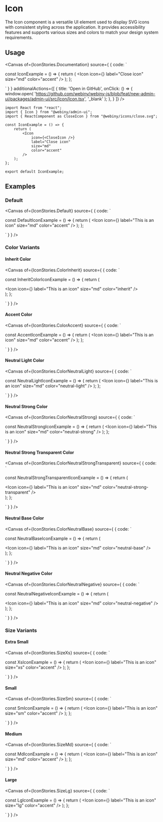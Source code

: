 

<Meta of={IconStories} />

# Icon

The Icon component is a versatile UI element used to display SVG icons with consistent styling across the application. It provides accessibility features and supports various sizes and colors to match your design system requirements.

## Usage

<Canvas of={IconStories.Documentation} source={ { code: `

const IconExample = () => {
    return (
        <Icon
            icon={<CloseIcon />}
            label="Close icon"
            size="md"
            color="accent"
        />
    );
};


` } }
        additionalActions={[
            {
                title: 'Open in GitHub',
                onClick: () => {
                    window.open(
                        'https://github.com/webiny/webiny-js/blob/feat/new-admin-ui/packages/admin-ui/src/Icon/Icon.tsx',
                        '_blank'
                    );
                },
            }
        ]}
/>

<Controls of={IconStories.Documentation} />

```tsx
import React from "react";
import { Icon } from "@webiny/admin-ui";
import { ReactComponent as CloseIcon } from "@webiny/icons/close.svg";

const IconExample = () => {
    return (
        <Icon
            icon={<CloseIcon />}
            label="Close icon"
            size="md"
            color="accent"
        />
    );
};

export default IconExample;
```

## Examples

### Default

<Canvas of={IconStories.Default} source={ { code: `

const DefaultIconExample = () => {
    return (
        <Icon
            icon={<CloseIcon />}
            label="This is an icon"
            size="md"
            color="accent"
        />
    );
};

` } } />

### Color Variants

#### Inherit Color

<Canvas of={IconStories.ColorInherit} source={ { code: `

const InheritColorIconExample = () => {
    return (
        <div className="wby-fill-success">
            <Icon
                icon={<CloseIcon />}
                label="This is an icon"
                size="md"
                color="inherit"
            />
        </div>
    );
};

` } } />

#### Accent Color

<Canvas of={IconStories.ColorAccent} source={ { code: `

const AccentIconExample = () => {
    return (
        <Icon
            icon={<CloseIcon />}
            label="This is an icon"
            size="md"
            color="accent"
        />
    );
};

` } } />

#### Neutral Light Color

<Canvas of={IconStories.ColorNeutralLight} source={ { code: `

const NeutralLightIconExample = () => {
    return (
        <Icon
            icon={<CloseIcon />}
            label="This is an icon"
            size="md"
            color="neutral-light"
        />
    );
};

` } } />

#### Neutral Strong Color

<Canvas of={IconStories.ColorNeutralStrong} source={ { code: `

const NeutralStrongIconExample = () => {
    return (
        <Icon
            icon={<CloseIcon />}
            label="This is an icon"
            size="md"
            color="neutral-strong"
        />
    );
};

` } } />

#### Neutral Strong Transparent Color

<Canvas of={IconStories.ColorNeutralStrongTransparent} source={ { code: `

const NeutralStrongTransparentIconExample = () => {
    return (
        <div className="wby-bg-neutral-disabled wby-p-3xl wby-rounded-md">
            <Icon
                icon={<CloseIcon />}
                label="This is an icon"
                size="md"
                color="neutral-strong-transparent"
            />
        </div>
    );
};

` } } />

#### Neutral Base Color

<Canvas of={IconStories.ColorNeutralBase} source={ { code: `

const NeutralBaseIconExample = () => {
    return (
        <div className="wby-bg-neutral-dark wby-p-3xl wby-rounded-md">
            <Icon
                icon={<CloseIcon />}
                label="This is an icon"
                size="md"
                color="neutral-base"
            />
        </div>
    );
};

` } } />

#### Neutral Negative Color

<Canvas of={IconStories.ColorNeutralNegative} source={ { code: `

const NeutralNegativeIconExample = () => {
    return (
        <div className="wby-bg-neutral-dark wby-p-3xl wby-rounded-md">
            <Icon
                icon={<CloseIcon />}
                label="This is an icon"
                size="md"
                color="neutral-negative"
            />
        </div>
    );
};

` } } />

### Size Variants

#### Extra Small

<Canvas of={IconStories.SizeXs} source={ { code: `

const XsIconExample = () => {
    return (
        <Icon
            icon={<CloseIcon />}
            label="This is an icon"
            size="xs"
            color="accent"
        />
    );
};

` } } />

#### Small

<Canvas of={IconStories.SizeSm} source={ { code: `

const SmIconExample = () => {
    return (
        <Icon
            icon={<CloseIcon />}
            label="This is an icon"
            size="sm"
            color="accent"
        />
    );
};

` } } />

#### Medium

<Canvas of={IconStories.SizeMd} source={ { code: `

const MdIconExample = () => {
    return (
        <Icon
            icon={<CloseIcon />}
            label="This is an icon"
            size="md"
            color="accent"
        />
    );
};

` } } />

#### Large

<Canvas of={IconStories.SizeLg} source={ { code: `

const LgIconExample = () => {
    return (
        <Icon
            icon={<CloseIcon />}
            label="This is an icon"
            size="lg"
            color="accent"
        />
    );
};

` } } />

